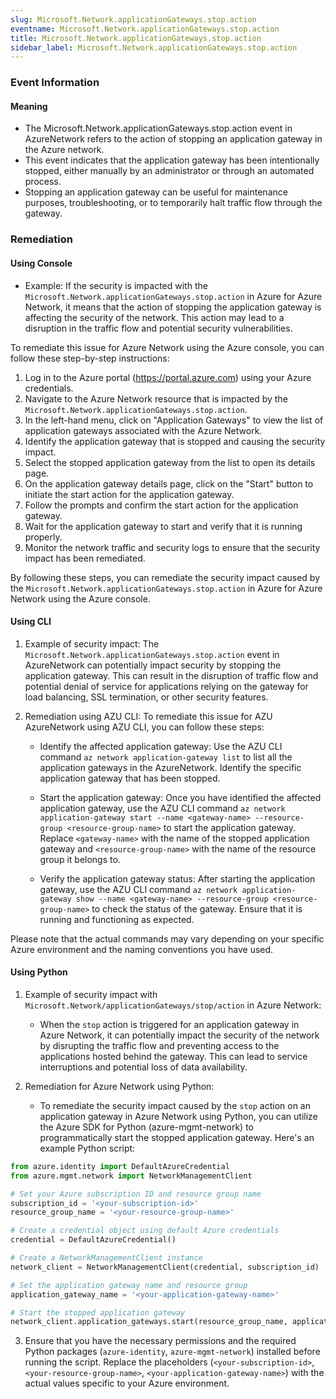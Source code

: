 ```yaml
--- 
slug: Microsoft.Network.applicationGateways.stop.action
eventname: Microsoft.Network.applicationGateways.stop.action
title: Microsoft.Network.applicationGateways.stop.action
sidebar_label: Microsoft.Network.applicationGateways.stop.action
---
```

                       
### Event Information

#### Meaning

- The Microsoft.Network.applicationGateways.stop.action event in AzureNetwork refers to the action of stopping an application gateway in the Azure network.
- This event indicates that the application gateway has been intentionally stopped, either manually by an administrator or through an automated process.
- Stopping an application gateway can be useful for maintenance purposes, troubleshooting, or to temporarily halt traffic flow through the gateway.

### Remediation

#### Using Console

- Example: If the security is impacted with the `Microsoft.Network.applicationGateways.stop.action` in Azure for Azure Network, it means that the action of stopping the application gateway is affecting the security of the network. This action may lead to a disruption in the traffic flow and potential security vulnerabilities.

To remediate this issue for Azure Network using the Azure console, you can follow these step-by-step instructions:

1. Log in to the Azure portal (https://portal.azure.com) using your Azure credentials.
2. Navigate to the Azure Network resource that is impacted by the `Microsoft.Network.applicationGateways.stop.action`.
3. In the left-hand menu, click on "Application Gateways" to view the list of application gateways associated with the Azure Network.
4. Identify the application gateway that is stopped and causing the security impact.
5. Select the stopped application gateway from the list to open its details page.
6. On the application gateway details page, click on the "Start" button to initiate the start action for the application gateway.
7. Follow the prompts and confirm the start action for the application gateway.
8. Wait for the application gateway to start and verify that it is running properly.
9. Monitor the network traffic and security logs to ensure that the security impact has been remediated.

By following these steps, you can remediate the security impact caused by the `Microsoft.Network.applicationGateways.stop.action` in Azure for Azure Network using the Azure console.

#### Using CLI

1. Example of security impact: The `Microsoft.Network.applicationGateways.stop.action` event in AzureNetwork can potentially impact security by stopping the application gateway. This can result in the disruption of traffic flow and potential denial of service for applications relying on the gateway for load balancing, SSL termination, or other security features.

2. Remediation using AZU CLI: To remediate this issue for AZU AzureNetwork using AZU CLI, you can follow these steps:

   - Identify the affected application gateway: Use the AZU CLI command `az network application-gateway list` to list all the application gateways in the AzureNetwork. Identify the specific application gateway that has been stopped.

   - Start the application gateway: Once you have identified the affected application gateway, use the AZU CLI command `az network application-gateway start --name <gateway-name> --resource-group <resource-group-name>` to start the application gateway. Replace `<gateway-name>` with the name of the stopped application gateway and `<resource-group-name>` with the name of the resource group it belongs to.

   - Verify the application gateway status: After starting the application gateway, use the AZU CLI command `az network application-gateway show --name <gateway-name> --resource-group <resource-group-name>` to check the status of the gateway. Ensure that it is running and functioning as expected.

Please note that the actual commands may vary depending on your specific Azure environment and the naming conventions you have used.

#### Using Python

1. Example of security impact with `Microsoft.Network/applicationGateways/stop/action` in Azure Network:
   - When the `stop` action is triggered for an application gateway in Azure Network, it can potentially impact the security of the network by disrupting the traffic flow and preventing access to the applications hosted behind the gateway. This can lead to service interruptions and potential loss of data availability.

2. Remediation for Azure Network using Python:
   - To remediate the security impact caused by the `stop` action on an application gateway in Azure Network using Python, you can utilize the Azure SDK for Python (azure-mgmt-network) to programmatically start the stopped application gateway. Here's an example Python script:

```python
from azure.identity import DefaultAzureCredential
from azure.mgmt.network import NetworkManagementClient

# Set your Azure subscription ID and resource group name
subscription_id = '<your-subscription-id>'
resource_group_name = '<your-resource-group-name>'

# Create a credential object using default Azure credentials
credential = DefaultAzureCredential()

# Create a NetworkManagementClient instance
network_client = NetworkManagementClient(credential, subscription_id)

# Set the application gateway name and resource group
application_gateway_name = '<your-application-gateway-name>'

# Start the stopped application gateway
network_client.application_gateways.start(resource_group_name, application_gateway_name)
```

3. Ensure that you have the necessary permissions and the required Python packages (`azure-identity`, `azure-mgmt-network`) installed before running the script. Replace the placeholders (`<your-subscription-id>`, `<your-resource-group-name>`, `<your-application-gateway-name>`) with the actual values specific to your Azure environment.


 